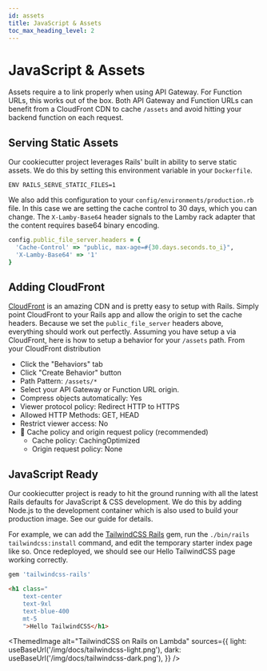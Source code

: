 ```yaml
---
id: assets
title: JavaScript & Assets
toc_max_heading_level: 2
---
```


# JavaScript & Assets


Assets require a <DocLink id="custom-domain" name="Custom Domain Name" /> to link properly when using API Gateway. For Function URLs, this works out of the box. Both API Gateway and Function URLs can benefit from a CloudFront CDN to cache `/assets` and avoid hitting your backend function on each request.

## Serving Static Assets

Our <DocLink id="quick-start" /> cookiecutter project leverages Rails' built in ability to serve static assets. We do this by setting this environment variable in your `Dockerfile`.

```docker title="Dockerfile"
ENV RAILS_SERVE_STATIC_FILES=1
```

We also add this configuration to your `config/environments/production.rb` file. In this case we are setting the cache control to 30 days, which you can change. The `X-Lamby-Base64` header signals to the Lamby rack adapter that the content requires base64 binary encoding.

```ruby title="config/environments/production.rb"
config.public_file_server.headers = {
  'Cache-Control' => "public, max-age=#{30.days.seconds.to_i}",
  'X-Lamby-Base64' => '1'
}
```

## Adding CloudFront

[CloudFront](https://aws.amazon.com/cloudfront/) is an amazing CDN and is pretty easy to setup with Rails. Simply point CloudFront to your Rails app and allow the origin to set the cache headers. Because we set the `public_file_server` headers above, everything should work out perfectly. Assuming you have setup a <DocLink id="custom-domain" name="Custom Domain Name" /> via CloudFront, here is how to setup a behavior for your `/assets` path. From your CloudFront distribution

- Click the "Behaviors" tab 
- Click "Create Behavior" button
- Path Pattern: `/assets/*`
- Select your API Gateway or Function URL origin.
- Compress objects automatically: Yes
- Viewer protocol policy: Redirect HTTP to HTTPS
- Allowed HTTP Methods: GET, HEAD
- Restrict viewer access: No
- 🔘 Cache policy and origin request policy (recommended)
  - Cache policy: CachingOptimized
  - Origin request policy: None

## JavaScript Ready

Our <DocLink id="quick-start" /> cookiecutter project is ready to hit the ground running with all the latest Rails defaults for JavaScript & CSS development. We do this by adding Node.js to the development container which is also used to build your production image. See our <DocLink id="anatomy" /> guide for details.

For example, we can add the [TailwindCSS Rails](https://github.com/rails/tailwindcss-rails) gem, run the `./bin/rails tailwindcss:install` command, and edit the temporary starter index page like so. Once redeployed, we should see our Hello TailwindCSS page working correctly.

```ruby title="Gemfile"
gem 'tailwindcss-rails'
```

```html title="app/views/application/index.html.erb"
<h1 class="
    text-center
    text-9xl
    text-blue-400
    mt-5
    ">Hello TailwindCSS</h1>
```

<ThemedImage
  alt="TailwindCSS on Rails on Lambda"
  sources={{
    light: useBaseUrl('/img/docs/tailwindcss-light.png'),
    dark: useBaseUrl('/img/docs/tailwindcss-dark.png'),
  }}
/>

